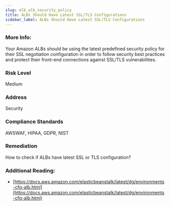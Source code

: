 ```yaml
---
slug: elb_alb_security_policy
title: ALBs Should Have Latest SSL/TLS Configurations
sidebar_label: ALBs Should Have Latest SSL/TLS Configurations
---
```


### More Info:

Your Amazon ALBs should be using the latest predefined security policy for their SSL negotiation configuration in order to follow security best practices and protect their front-end connections against SSL/TLS vulnerabilities.

### Risk Level

Medium

### Address

Security

### Compliance Standards

AWSWAF, HIPAA, GDPR, NIST

### Remediation

How to check if ALBs have latest SSL or TLS configuration?

### Additional Reading:

- [https://docs.aws.amazon.com/elasticbeanstalk/latest/dg/environments-cfg-alb.html](https://docs.aws.amazon.com/elasticbeanstalk/latest/dg/environments-cfg-alb.html) 

